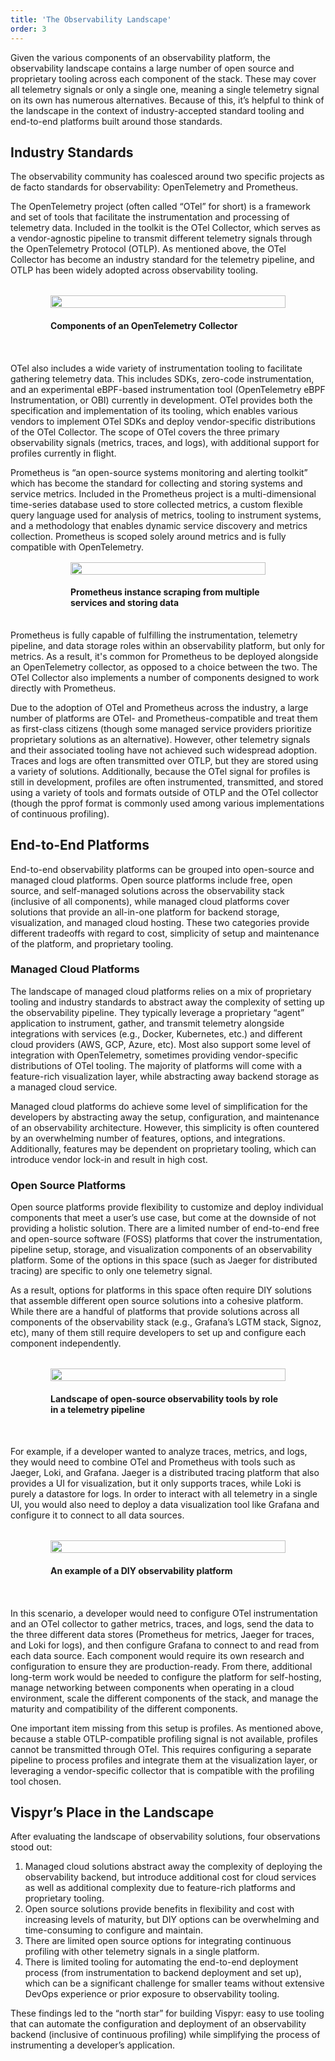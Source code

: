 ```yaml
---
title: 'The Observability Landscape'
order: 3
---
```



Given the various components of an observability platform, the observability landscape contains a large number of open source and proprietary tooling across each component of the stack. These may cover all telemetry signals or only a single one, meaning a single telemetry signal on its own has numerous alternatives. Because of this, it’s helpful to think of the landscape in the context of industry-accepted standard tooling and end-to-end platforms built around those standards.

## Industry Standards

The observability community has coalesced around two specific projects as de facto standards for observability: OpenTelemetry and Prometheus.

The OpenTelemetry project (often called “OTel” for short) is a framework and set of tools that facilitate the instrumentation and processing of telemetry data. Included in the toolkit is the OTel Collector, which serves as a vendor-agnostic pipeline to transmit different telemetry signals through the OpenTelemetry Protocol (OTLP). As mentioned above, the OTel Collector has become an industry standard for the telemetry pipeline, and OTLP has been widely adopted across observability tooling.

<figure style="display: flex; flex-direction: column; justify-content: center; margin: 2rem 4rem;">
  <img
    src={otelCollector.src}
    style="width: 100%"
  />
  <h4>Components of an OpenTelemetry Collector</h4>
</figure>

OTel also includes a wide variety of instrumentation tooling to facilitate gathering telemetry data. This includes SDKs, zero-code instrumentation, and an experimental eBPF-based instrumentation tool (OpenTelemetry eBPF Instrumentation, or OBI) currently in development. OTel provides both the specification and implementation of its tooling, which enables various vendors to implement OTel SDKs and deploy vendor-specific distributions of the OTel Collector. The scope of OTel covers the three primary observability signals (metrics, traces, and logs), with additional support for profiles currently in flight.

Prometheus is “an open-source systems monitoring and alerting toolkit” which has become the standard for collecting and storing systems and service metrics. Included in the Prometheus project is a multi-dimensional time-series database used to store collected metrics, a custom flexible query language used for analysis of metrics, tooling to instrument systems, and a methodology that enables dynamic service discovery and metrics collection. Prometheus is scoped solely around metrics and is fully compatible with OpenTelemetry.

<figure style="display: flex; flex-direction: column; justify-content: center; max-width: 100%; margin: 1rem 6rem;">
  <img
    src={prometheus.src}
    style="width: 100%"
  />
  <h4>Prometheus instance scraping from multiple services and storing data</h4>
</figure>

Prometheus is fully capable of fulfilling the instrumentation, telemetry pipeline, and data storage roles within an observability platform, but only for metrics. As a result, it's common for Prometheus to be deployed alongside an OpenTelemetry collector, as opposed to a choice between the two. The OTel Collector also implements a number of components designed to work directly with Prometheus.

Due to the adoption of OTel and Prometheus across the industry, a large number of platforms are OTel- and Prometheus-compatible and treat them as first-class citizens (though some managed service providers prioritize proprietary solutions as an alternative). However, other telemetry signals and their associated tooling have not achieved such widespread adoption. Traces and logs are often transmitted over OTLP, but they are stored using a variety of solutions. Additionally, because the OTel signal for profiles is still in development, profiles are often instrumented, transmitted, and stored using a variety of tools and formats outside of OTLP and the OTel collector (though the pprof format is commonly used among various implementations of continuous profiling).

## End-to-End Platforms

End-to-end observability platforms can be grouped into open-source and managed cloud platforms. Open source platforms include free, open source, and self-managed solutions across the observability stack (inclusive of all components), while managed cloud platforms cover solutions that provide an all-in-one platform for backend storage, visualization, and managed cloud hosting. These two categories provide different tradeoffs with regard to cost, simplicity of setup and maintenance of the platform, and proprietary tooling.

### Managed Cloud Platforms

The landscape of managed cloud platforms relies on a mix of proprietary tooling and industry standards to abstract away the complexity of setting up the observability pipeline. They typically leverage a proprietary “agent” application to instrument, gather, and transmit telemetry alongside integrations with services (e.g., Docker, Kubernetes, etc.) and different cloud providers (AWS, GCP, Azure, etc). Most also support some level of integration with OpenTelemetry, sometimes providing vendor-specific distributions of OTel tooling. The majority of platforms will come with a feature-rich visualization layer, while abstracting away backend storage as a managed cloud service.

Managed cloud platforms do achieve some level of simplification for the developers by abstracting away the setup, configuration, and maintenance of an observability architecture. However, this simplicity is often countered by an overwhelming number of features, options, and integrations. Additionally, features may be dependent on proprietary tooling, which can introduce vendor lock-in and result in high cost.

### Open Source Platforms

Open source platforms provide flexibility to customize and deploy individual components that meet a user’s use case, but come at the downside of not providing a holistic solution. There are a limited number of end-to-end free and open-source software (FOSS) platforms that cover the instrumentation, pipeline setup, storage, and visualization components of an observability platform. Some of the options in this space (such as Jaeger for distributed tracing) are specific to only one telemetry signal.

As a result, options for platforms in this space often require DIY solutions that assemble different open source solutions into a cohesive platform. While there are a handful of platforms that provide solutions across all components of the observability stack (e.g., Grafana’s LGTM stack, Signoz, etc), many of them still require developers to set up and configure each component independently.

<figure style="display: flex; flex-direction: column; justify-content: center; max-width: 100%; margin: 2rem 4rem;">
  <img
    src={ossPlatforms.src}
    style="width: 100%"
  />
  <h4>Landscape of open-source observability tools by role in a telemetry pipeline</h4>
</figure>

For example, if a developer wanted to analyze traces, metrics, and logs, they would need to combine OTel and Prometheus with tools such as Jaeger, Loki, and Grafana. Jaeger is a distributed tracing platform that also provides a UI for visualization, but it only supports traces, while Loki is purely a datastore for logs. In order to interact with all telemetry in a single UI, you would also need to deploy a data visualization tool like Grafana and configure it to connect to all data sources.

<figure style="display: flex; flex-direction: column; justify-content: center; margin: 2rem 4rem;">
  <img
    src={ossScenario.src}
    style="width: 100%"
  />
  <h4>An example of a DIY observability platform</h4>
</figure>

In this scenario, a developer would need to configure OTel instrumentation and an OTel collector to gather metrics, traces, and logs, send the data to the three different data stores (Prometheus for metrics, Jaeger for traces, and Loki for logs), and then configure Grafana to connect to and read from each data source. Each component would require its own research and configuration to ensure they are production-ready. From there, additional long-term work would be needed to configure the platform for self-hosting, manage networking between components when operating in a cloud environment, scale the different components of the stack, and manage the maturity and compatibility of the different components.

One important item missing from this setup is profiles. As mentioned above, because a stable OTLP-compatible profiling signal is not available, profiles cannot be transmitted through OTel. This requires configuring a separate pipeline to process profiles and integrate them at the visualization layer, or leveraging a vendor-specific collector that is compatible with the profiling tool chosen.

## Vispyr’s Place in the Landscape

After evaluating the landscape of observability solutions, four observations stood out:

1. Managed cloud solutions abstract away the complexity of deploying the observability backend, but introduce additional cost for cloud services as well as additional complexity due to feature-rich platforms and proprietary tooling.
2. Open source solutions provide benefits in flexibility and cost with increasing levels of maturity, but DIY options can be overwhelming and time-consuming to configure and maintain.
3. There are limited open source options for integrating continuous profiling with other telemetry signals in a single platform.
4. There is limited tooling for automating the end-to-end deployment process (from instrumentation to backend deployment and set up), which can be a significant challenge for smaller teams without extensive DevOps experience or prior exposure to observability tooling.

These findings led to the “north star” for building Vispyr: easy to use tooling that can automate the configuration and deployment of an observability backend (inclusive of continuous profiling) while simplifying the process of instrumenting a developer’s application.

